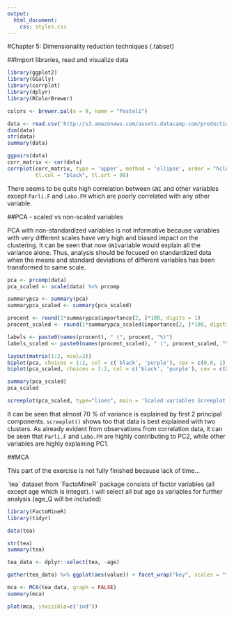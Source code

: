 ```yaml
---
output:
  html_document:
    css: styles.css
---
```



#Chapter 5: Dimensionality reduction techniques {.tabset}

##Import libraries, read and visualize data
```r
library(ggplot2)
library(GGally)
library(corrplot)
library(dplyr)
library(RColorBrewer)

colors <- brewer.pal(n = 9, name = "Pastel1")

data <- read.csv('http://s3.amazonaws.com/assets.datacamp.com/production/course_2218/datasets/human2.txt', sep=',')
dim(data)
str(data)
summary(data)

ggpairs(data)
corr_matrix <- cor(data) 
corrplot(corr_matrix, type = 'upper', method = 'ellipse', order = "hclust", col = brewer.pal(n = 8, name = "PiYG"), bg = colors[length(colors)], 
         tl.col = "black", tl.srt = 90)

```

There seems to be quite high correlation between `GNI` and other variables except `Parli.F` and `Labo.FM` which are poorly correlated with any other variable.

##PCA - scaled vs non-scaled variables

PCA with non-standardized variables is not informative because variables with very different scales have very high and biased impact on the clustering. It can be seen that now `GNI`variable would explain all the variance alone. Thus, analysis should be focused on standardized data when the means and standard deviations of different variables has been transformed to same scale.

```r

pca <- prcomp(data)
pca_scaled <- scale(data) %>% prcomp

summarypca <- summary(pca)
summarypca_scaled <- summary(pca_scaled)

procent <- round(1*summarypca$importance[2, ]*100, digits = 1)
procent_scaled <- round(1*summarypca_scaled$importance[2, ]*100, digits = 1)

labels <- paste0(names(procent), " (", procent, "%)")
labels_scaled <- paste0(names(procent_scaled), " (", procent_scaled, "%)")

layout(matrix(1:2, ncol=2))
biplot(pca, choices = 1:2, col = c('black', 'purple'), cex = c(0.8, 1), xlab = labels[1], ylab = labels[2], main = 'Non-standardized')
biplot(pca_scaled, choices = 1:2, col = c('black', 'purple'), cex = c(0.8, 1), xlab = labels_scaled[1], ylab = labels_scaled[2], main = 'Standardized variables')

```

```r
summary(pca_scaled)
pca_scaled

screeplot(pca_scaled, type="lines", main = 'Scaled variables Screeplot')
```

It can be seen that almost 70 % of variance is explained by first 2 principal components. `screeplot()` shows too that data is best explained with two clusters. As already evident from observations from correlation data, it can be seen that `Parli.F` and `Labo.FM` are highly contributing to PC2, while other variables are highly explaining PC1.

##MCA

This part of the exercise is not fully finished because lack of time...

´tea´ dataset from `FactoMineR´ package consists of factor variables (all except age which is integer). I will select all but age as variables for further analysis (age_Q will be included)

```r
library(FactoMineR)
library(tidyr)

data(tea)

str(tea)
summary(tea)

tea_data <- dplyr::select(tea, -age)
```

```r
gather(tea_data) %>% ggplot(aes(value)) + facet_wrap("key", scales = "free") + geom_bar() + theme(axis.text.x = element_text(angle = 45, hjust = 1, size = 8))
```

```r
mca <- MCA(tea_data, graph = FALSE)
summary(mca)

plot(mca, invisible=c('ind'))

```